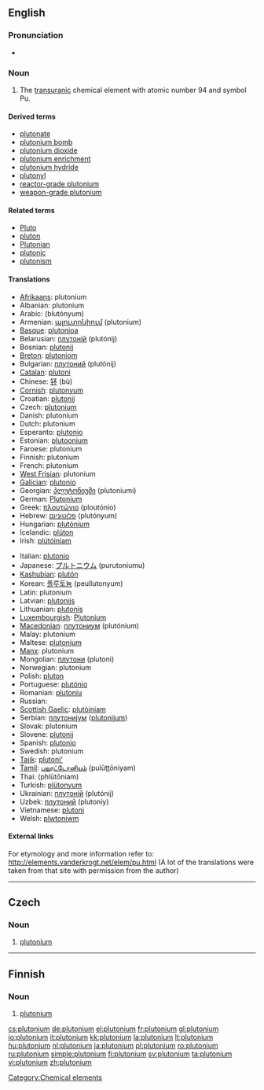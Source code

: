 {{also|Plutonium|plutoonium}}
==English==
{{elements|Pu|neptunium|Np|americium|Am}}

===Pronunciation===
* {{audio|en-us-plutonium.ogg|Audio (US)}}

===Noun===
{{en-noun|-}}
{{wikipedia}}

# {{element}} The [[transuranic]] chemical element with atomic number 94 and symbol Pu.

====Derived terms====
* [[plutonate]]
* [[plutonium bomb]]
* [[plutonium dioxide]]
* [[plutonium enrichment]]
* [[plutonium hydride]]
* [[plutonyl]]
* [[reactor-grade plutonium]]
* [[weapon-grade plutonium]]

====Related terms====
* [[Pluto]]
* [[pluton]]
* [[Plutonian]]
* [[plutonic]]
* [[plutonism]]

====Translations====
{{top}}
* [[Afrikaans]]: plutonium
* Albanian: plutonium
* Arabic: {{Arab|[[بلوتونيوم]]}} (blutónyum) {{m}}
* Armenian: [[պլուտոնիում]] (plutonium)
* [[Basque]]: [[plutonioa]]
* Belarusian: [[плутонiй]] (plutónij) {{m}}
* Bosnian: [[plutonij]]
* [[Breton]]: [[plutoniom]] {{m}}
* Bulgarian: [[плутоний]] (plutónij) {{m}}
* [[Catalan]]: [[plutoni]]
* Chinese: [[钚]] (bù)
* [[Cornish]]: [[plutonyum]]
* Croatian: [[plutonij]]
* Czech: [[#Czech|plutonium]] {{n}}
* Danish: plutonium
* Dutch: plutonium {{n}}
* Esperanto: [[plutonio]]
* Estonian: [[plutoonium]]
* Faroese: plutonium
* Finnish: plutonium
* French: plutonium {{m}}
* [[West Frisian]]: plutonium
* [[Galician]]: [[plutonio]]
* Georgian: [[პლუტონიუმი]] (plutoniumi)
* German: [[Plutonium]] {{n}}
* Greek: [[πλουτώνιο]] (ploutónio) {{n}}
* Hebrew: [[פלוטוניום]] (plutónyum)
* Hungarian: [[plutónium]]
* Icelandic: [[plúton]]
* Irish: [[plútóiniam]]
{{mid}}
* Italian: [[plutonio]] {{m}}
* Japanese: [[プルトニウム]] (purutoniumu)
* [[Kashubian]]: [[plutón]]
* Korean: [[플루토늄]] (peullutonyum)
* Latin: plutonium
* Latvian: [[plutonijs]]
* Lithuanian: [[plutonis]]
* [[Luxembourgish]]: [[Plutonium]]
* [[Macedonian]]: [[плутониум]] (plutónium) {{m}}
* Malay: plutonium
* Maltese: [[plutonjum]]
* [[Manx]]: plutonium
* Mongolian: [[плутони]] (plutoni)
* Norwegian: plutonium
* Polish: [[pluton]] {{m}}
* Portuguese: [[plutónio]] {{m}}
* Romanian: [[plutoniu]] {{n}}
* Russian: {{t|ru|плутоний|tr=plutónij|m}}
* [[Scottish Gaelic]]: [[plutòiniam]]
* Serbian: [[плутониjум]] ([[plutonijum]]) {{m}}
* Slovak: plutonium
* Slovene: [[plutonij]]
* Spanish: [[plutonio]] {{m}}
* Swedish: plutonium
* [[Tajik]]: [[plutoni']]
* [[Tamil]]: [[புலூட்டோனியம்]] (pulūţţōniyam)
* Thai: {{Thai|[[พลูโทเนียม]]}} (phlūtōniam)
* Turkish: [[plütonyum]]
* Ukrainian: [[плутонiй]] (plutónij) {{m}}
* Uzbek: [[плутоний]] (plutoniy)
* Vietnamese: [[plutoni]]
* Welsh: [[plwtoniwm]]
{{bottom}}

====External links====
For etymology and more information refer to:
http://elements.vanderkrogt.net/elem/pu.html
(A lot of the translations were taken from that site with permission from the author)

[[Category:Chemical elements]]

----

==Czech==

===Noun===
{{infl|cs|noun|g=n}}

# {{element|lang=cs}} [[#English|plutonium]]

----

==Finnish==
{{wikipedia|lang=fi}}

===Noun===
{{fi-noun}}

# {{element|lang=fi}} [[#English|plutonium]]

[[cs:plutonium]]
[[de:plutonium]]
[[el:plutonium]]
[[fr:plutonium]]
[[gl:plutonium]]
[[io:plutonium]]
[[it:plutonium]]
[[kk:plutonium]]
[[la:plutonium]]
[[lt:plutonium]]
[[hu:plutonium]]
[[nl:plutonium]]
[[ja:plutonium]]
[[pl:plutonium]]
[[ro:plutonium]]
[[ru:plutonium]]
[[simple:plutonium]]
[[fi:plutonium]]
[[sv:plutonium]]
[[ta:plutonium]]
[[vi:plutonium]]
[[zh:plutonium]]